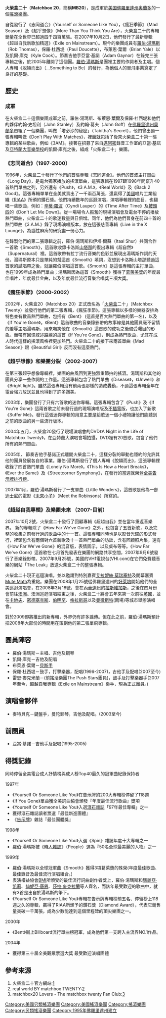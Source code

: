 {{Link style|time=2015-12-13T14:27:30+00:00}}
{{Infobox musical artist 
| Name              = 火柴盒二十<br />Matchbox Twenty
| Img               = Matchbox twenty in MAA 03.jpg
| Img_capt          = 2003年MTV亞洲大獎
| Background        = group_or_band
| Years_active      = 1995-
| Origin            = {{US}}[[佛羅里達州|佛羅里達州]][[奧蘭多_(佛羅里達州)|奧蘭多]] 
| Genre             = [[另類搖滾|另類搖滾]]<br />[[後油漬|後油漬]]<br />[[流行搖滾|流行搖滾]]
| Label             = [[華納音樂|華納音樂]]、[[大西洋唱片|大西洋唱片]]、[[:en:Lava_Records|Lava Records]]
| Associated_acts   = [[:en:Tabitha's_Secret|Tabitha's Secret]]
| Current_members   = Rob Thomas<br />Kyle Cook<br />Brian Yale<br />Paul Doucette
| Past_members      = Adam Gaynor 
| URL               = [http://www.matchboxtwenty.com/ www.matchboxtwenty.com]
}}
'''火柴盒二十'''（'''Matchbox 20'''，簡稱'''MB20'''），是成軍於[[美国|美国]][[佛羅里達州|佛羅里達州]][[奧蘭多_(佛羅里達州)|奧蘭多]]的一個[[搖滾樂團|搖滾樂團]]。

自從發行了《志同道合》（Yourself or Someone Like You），《瘋狂季節》（Mad Season）及《超乎想像》（More Than You Think You Are），火柴盒二十的專輯銷量在全世界已超過四千四百萬張。在2007年10月2日，他們發行了最新專輯《超越自我新歌加精選》（Exile on Mainstream）。現今的樂團成員有[[羅伯·湯瑪斯|羅伯·湯瑪斯]]（Rob Thomas），保羅·杜西堤（Paul Doucette），布萊恩·葉爾（Brian Yale）以及凱爾·庫克（Kyle Cook）。節奏吉他手亞當·基諾（Adam Gaynor）在錄完三張專輯之後，於2005年離開了這個團。[[羅伯·湯瑪斯|羅伯·湯瑪斯]]是團裡主要的作詞者及主唱。個人專輯《脫穎而出》（…Something to Be）的發行，為他個人的單飛事業奠定了良好的基礎。

== 歷史 ==
===成軍===
在火柴盒二十這個樂團成軍之前，羅伯·湯瑪斯、布萊恩·葉爾及保羅·杜西堤和他們的夥伴約翰·史坦利（John Stanley）及約翰·葛夫（John Goff）在[[佛羅里達州|佛羅里達州]][[奧蘭多市|奧蘭多市]]組了一個樂團，叫做「塔必沙的秘密」（Tabitha's Secret），他們曾出過一張專輯叫做《Don't Play With Matches》，裡面就包括了後來火柴盒二十第一張專輯的某些歌曲，例如《3AM》。接著在招募了來自[[邁阿密|邁阿密]]錄音工作室的亞當·基諾及[[亞特蘭大音樂學校|亞特蘭大音樂學校]]的凱爾·庫克之後，組成「火柴盒二十」樂團。

=== 《志同道合》（1997-2000） ===

1996年，火柴盒二十發行了他們的首張專輯《志同道合》。他們的首波主打單曲《Long Day》，是電台獨家播放的搖滾單曲，這張專輯在1997跟1998年間竄升40首熱門單曲之列，另外還有《Push》，《3 A.M.》，《Real World》及《Back 2 Good》。這張專輯單單在全美就賣出了一千兩百萬張，還贏得了[[美国|美國]]唱片工業組織《[[RIAA|RIAA]]》所頒的鑽石獎。他們持續數年的巡迴演唱，演唱專輯裡的曲目，也翻唱一些歌曲，例如：[[辛蒂·羅波|辛蒂·羅波]]（Cyndi Lauper）的《Time After Time》及[[披頭四|披頭四]]的《Don't Let Me Down》。從一場場令人振奮的現場演唱會及電台不停的播放熱門單曲，火柴盒二十的歌迷數量與日俱增。同年，他們為他們晉身在前四十首的熱門單曲《3 A.M.》錄了現場演唱版本，放在這張慈善專輯《Live in the X Lounge》，為腦性麻痺的研究盡一份心力。

在錄製他們的第二張專輯之前，羅伯·湯瑪斯和伊塔·爾蘇（Itaal Shur）共同合作一首歌《Smooth》，這首歌收錄卡洛斯[[山塔那|山塔那]]的復出專輯《超自然》（Supernatural）裡。這首歌帶有拉丁流行音樂的色彩並展現出湯瑪斯作詞的天份。湯瑪斯原本只是單純的幫這首《Smooth》填詞，沒想到卡洛斯山塔那聽過這首歌的試唱帶之後，就讓羅伯演唱這首歌。《Smooth》是這張專輯的主打單曲，也在1999年成為熱門單曲；湯瑪斯因為這首《Smooth》獲得了[[葛萊美獎|葛萊美獎]]的年度最佳唱片，年度最佳金曲，以及年度最佳流行音樂合唱獎三項大獎。

=== 《瘋狂季節》（2000-2002） ===

2002年，火柴盒20（Matchbox 20）正式改名為「[[火柴盒|火柴盒]]二十」（Matchbox Twenty）並發行他們的第二張專輯，《瘋狂季節》。這張專輯以多樣的樂器安排為特色並有數首熱門單曲，包括有《Bent》 (這首是百大熱門單曲的第一名)，以及《If You're Gone》。《Bent》這首歌曲的音樂錄影帶的故事線是其他團員毫不留情的羞辱主唱湯瑪斯，用來嘲笑他在《Smooth》這首歌的成功之後備受矚目的形象。而帶有回憶敘述路線的這首《If You're Gone》，則成為熱門歌曲，尤其在成人時代這樣的搖滾風格裡更加熱門。火柴盒二十的接下來兩首單曲《Mad Season》跟《Beautiful Girl》反而沒有這麼熱門。

=== 《超乎想像》和樂團分裂 （2002-2007） ===

在第三張超乎想像專輯裡，樂團的曲風回到更強烈重節拍的搖滾。湯瑪斯和其他的團員分享一些作詞的工作量。這張專輯包含了熱門單曲《Disease》，《Unwell》和《Bright light》。雖然這張專輯沒有前兩張那樣的造成轟動，不過這張專輯全年在電台強力放送並且也得到了許多讚美。

2003年，樂團發行了只有六首歌的迷你專輯。這張專輯包含了《Push》及《If You're Gone》這兩首歌之前未發行過的現場演唱版及[[不插電|不插電]]版，也加入了新歌《Suffer Me》。發行這張迷你專輯的用意主要是給歌迷一個小禮物讓他們能聽到之前的歌曲的另一些流行版本。

2004年五月，火柴盒20發行了現場演唱會的DVD《A Night in the Life of Matchbox Twenty》，在亞特蘭大演唱會場拍攝，DVD裡有20首歌，包含了他們所有的熱門單曲。

2005年， 節奏吉他手基諾正式離開火柴盒二十，這樣分裂的舉動也隱約的允許其他的團員發展各自的事業。羅伯·湯瑪斯發行了個人專輯《脫穎而出》，這張專輯裡收錄了四首熱門單曲《Lonely No More》，《This Is How a Heart Breaks》，《Ever the Same》及《Streetcorner Symphony》，在發行的當週就榮登[[全美告示牌排行榜|全美告示牌排行榜]]。

2007年1月，羅伯·湯瑪斯發行了一支單曲《Little Wonders》，這首歌是他為一部[[迪士尼|迪士尼]]的電影《[[未來小子|未來小子]]》（Meet the Robinsons）所寫的。

=== 《超越自我專輯》及樂團未來 （2007-目前） ===

2007年10月2號，火柴盒二十發行了回顧專輯《超越自我》並在當年重返音樂界。 新的專輯除了《How Far We've Gone》之外，也包含了五首新歌，以及完整的收集之前發行過的歌曲中的十一首。這張專輯同時也是以影音光碟的形式發行，裡頭包含有兩個對六首新歌及十一首熱門單曲的訪談，含有回顧照片集，還有《How Far We've Gone》的混音版，表情圖示，以及桌布等等。《How Far We've Gone》這首歌在七月首先發表在樂團的網路共享空間，2007年9月6號發行了音樂錄影帶。2007年9月25號，美國的VH1電視台(VHI.com)在它們免費聽音樂的網站「The Leak」放送火柴盒二十的整張專輯。

火柴盒二十現正巡迴演唱，並以邀請到特別嘉賓[[艾拉妮絲·莫瑞塞特|艾拉妮絲·莫瑞塞特]]及開幕嘉賓[[Mute_Math|Mute Math]]為重點。樂團在2008年1月25號從佛羅里達州的[[好萊塢|好萊塢]]開始他們的全美巡迴演唱會，在2008年3月18號，會在[[內華達州|內華達州]]的[[拉斯維加斯|拉斯維加斯]]，之後在四月份會前往[[澳洲|澳洲]]。澳洲巡迴演唱結束之後，火柴盒二十將會五年來第一次前往[[英國|英國]]，並在[[卡地夫|卡地夫]]、[[密德塞克斯|密德塞克斯]]、[[伯明罕|伯明罕]]、[[格拉斯哥|格拉斯哥]]以及[[曼徹斯特|曼徹斯特]](兩場)等城市舉辦演唱會。

對於2009即將推出的新專輯，外界仍有許多謠傳。但在此之前，羅伯·湯瑪斯預計把2008年大部份的時間用在策劃他的第二張單飛專輯。

== 團員陣容 ==
* 羅伯·湯瑪斯－主唱、吉他及鋼琴
* 凱爾·庫克－吉他及配唱
* 布萊恩·葉爾－[[贝斯手|貝斯手]]
* 保羅·杜西堤－鼓手，打擊樂器，配唱(1996-2007)，吉他手及配唱(2007至今)
* 雷恩·麥克米蘭－(前搖滾樂團The Push Stars團員)，鼓手及打擊樂器手(2007年至今，超越自我專輯《Exile on Mainstream》樂手，現為正式團員。)

== 演唱會夥伴 ==
* 麥特貝克－鍵盤手，曼陀鈴琴，吉他及配唱。(2003至今)

== 前團員 ==
* 亞當·基諾－吉他手及配唱(1995-2005)

== 得獎記錄 ==
同時停留全美電台成人抒情榜與成人榜Top40最久的冠軍曲紀錄保持者

1997年
* 《Yourself Or Someone Like You》在告示牌的200大專輯榜停留了118週
* 《If You Gone》單曲獲全美詞曲協會頒發『年度最佳流行歌曲』獎項
* 《Yourself Or Someone Like You》入選[[滾石雜誌|滾石雜誌]]「97年最佳專輯」之一
* 獲得滾石雜誌讀者票選『最佳新進團體』
* 《[[告示牌_(雜誌)|告示牌]]》雜誌『最佳團體獎』

1998年
* 《Yourself Or Someone Like You》入選《Spin》雜誌年度十大專輯之一
* 羅伯·湯瑪斯被《[[時人雜誌|時人雜誌]]》（People）選為『50名全球最美麗的人物』之一

1999年
* 羅伯·湯瑪斯以全球冠軍曲《Smooth》獲得3項葛萊獎的殊榮(年度最佳歌曲、最佳錄音及最佳流行演唱組合。)
* 表演權益協會[[广播音乐协会|BMI]]所頒受的最佳流行詞曲創作者獎上，羅伯·湯瑪斯和[[瑪麗亞·凱莉|瑪麗亞·凱莉]]、[[仙妮亞·唐恩|仙妮亞·唐恩]]、[[莎拉·麥克拉蘭|莎拉·麥克拉蘭]]等人齊名，而該年最受歡迎的歌曲中，就有3首是出自於湯瑪斯的筆下。
* 《Yourself Or Someone Like You》專輯在告示牌專輯榜前五名、停留榜上118週之久的專輯，贏得了RIAA所頒予的鑽石獎（Diamond Award），代表它銷售量突破一千萬張，成為少數能達到這個里程碑的頂尖樂團之一。

2000年
* 《Bent》衝上Billboard流行單曲榜冠軍，成為他們第一支跨入主流界NO.1作品。

2004年
* 獲得第三十屆全美觀眾票選大獎 最受歡迎演唱團體

== 參考來源 ==
# 火柴盒二十官方網站:[http://www.matchbox20.com] {{Wayback|url=http://www.matchbox20.com/ |date=20200308113049 }}
# real world BY matchbox TWENTY:[http://www.musicfanclubs.org/matchbox20/] {{Wayback|url=http://www.musicfanclubs.org/matchbox20/ |date=20080316062924 }}
# matchbox20 Lovers - The matchbox twenty Fan Club:[http://www.matchbox20-fans.com/] {{Wayback|url=http://www.matchbox20-fans.com/ |date=20080321045403 }}

{{Authority control}}
{{DEFAULTSORT:Matchbox Twenty}}
[[Category:美國另類搖滾樂團|Category:美國另類搖滾樂團]]
[[Category:美國搖滾樂團|Category:美國搖滾樂團]]
[[Category:搖滾樂團|Category:搖滾樂團]]
[[Category:另類搖滾樂團|Category:另類搖滾樂團]]
[[Category:1995年佛羅里達州建立|Category:1995年佛羅里達州建立]]